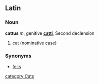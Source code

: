 ==Latin==
===Noun===
'''cattus''' ''m'', genitive '''[[catti]]''', Second declension
# [[cat]] (nominative case)

===Synonyms===
*[[felis]]


[[category:Cats]]